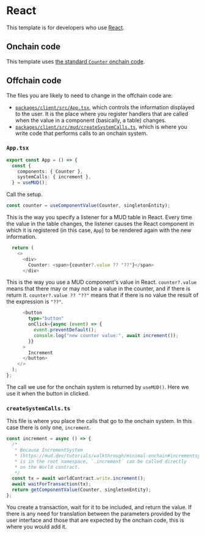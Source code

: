 # React

This template is for developers who use [React](https://react.dev/).

## Onchain code

This template uses [the standard `Counter` onchain code](./contracts).

## Offchain code

The files you are likely to need to change in the offchain code are:

- [`packages/client/src/App.tsx`](https://github.com/latticexyz/mud/blob/main/templates/react/packages/client/src/App.tsx), which controls the information displayed to the user.
  It is the place where you register handlers that are called when the value in a component (basically, a table) changes.
- [`packages/client/src/mud/createSystemCalls.ts`](https://github.com/latticexyz/mud/blob/main/templates/react/packages/client/src/mud/createSystemCalls.ts), which is where you write code that performs calls to an onchain system.

### `App.tsx`

```ts
export const App = () => {
  const {
    components: { Counter },
    systemCalls: { increment },
  } = useMUD();
```

Call the setup.

```ts
const counter = useComponentValue(Counter, singletonEntity);
```

This is the way you specify a listener for a MUD table in React.
Every time the value in the table changes, the listener causes the React component in which it is registered (in this case, `App`) to be rendered again with the new information.

```ts
  return (
    <>
      <div>
        Counter: <span>{counter?.value ?? "??"}</span>
      </div>
```

This is the way you use a MUD component's value in React.
`counter?.value` means that there may or may not be a value in the counter, and if there is return it.
`counter?.value ?? "??"` means that if there is no value the result of the expression is `"??"`.

```ts
      <button
        type="button"
        onClick={async (event) => {
          event.preventDefault();
          console.log("new counter value:", await increment());
        }}
      >
        Increment
      </button>
    </>
  );
};
```

The call we use for the onchain system is returned by `useMUD()`.
Here we use it when the button in clicked.

### `createSystemCalls.ts`

This file is where you place the calls that go to the onchain system.
In this case there is only one, `increment`.

```ts
const increment = async () => {
  /*
   * Because IncrementSystem
   * (https://mud.dev/tutorials/walkthrough/minimal-onchain#incrementsystemsol)
   * is in the root namespace, `.increment` can be called directly
   * on the World contract.
   */
  const tx = await worldContract.write.increment();
  await waitForTransaction(tx);
  return getComponentValue(Counter, singletonEntity);
};
```

You create a transaction, wait for it to be included, and return the value.
If there is any need for translation between the parameters provided by the user interface and those that are expected by the onchain code, this is where you would add it.
